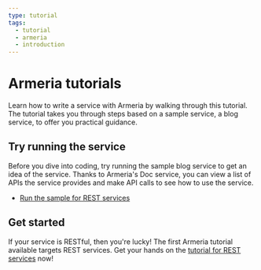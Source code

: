 ```yaml
---
type: tutorial
tags:
  - tutorial
  - armeria
  - introduction
---
```


# Armeria tutorials

Learn how to write a service with Armeria by walking through this tutorial.
The tutorial takes you through steps based on a sample service, a blog service, to offer you practical guidance.

## Try running the service

Before you dive into coding, try running the sample blog service to get an idea of the service.
Thanks to Armeria's Doc service, you can view a list of APIs the service provides and make API calls to see how to use the service.

- [Run the sample for REST services](/tutorials/tutorial-blog-rest-intro#run-sample-service)

## Get started

If your service is RESTful, then you're lucky! The first Armeria tutorial available targets REST services.
Get your hands on the [tutorial for REST services](/tutorials/tutorial-blog-rest-intro) now!